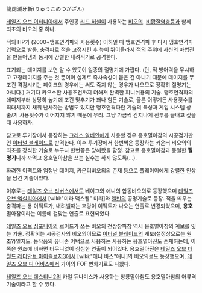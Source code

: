 龍虎滅牙斬(りゅうこめつがざん)
{{{#!html
<iframe width="420" height="315" src="//www.youtube.com/embed/FTc7AURr_F0" frameborder="0" allowfullscreen></iframe>
}}}

[[테일즈 오브 이터니아]]에서 주인공 [[리드 허셸]]이 사용하는 [[비오의]].
[[비황절염충]]등과 함께 최초의 비오의 중 하나.

적의 HP가 (2000+맹호연격파의 사용횟수) 이하일 때 맹호연격파 후 다시 맹호연격파 입력으로 발동. 충격파로 적을 고정시킨 후 높이 뛰어올라서 적의 주위에 사신의 마법진을 만들어냄과 동시에 강렬한 내려찍기로 공격한다. 

표기되는 데미지를 보면 알 수 있듯이 일종의 절명기에 가깝다. (단, 적 방어력을 무시하고 고정데미지를 주는 것 뿐이며 실제로 즉사속성이 붙은 건 아니기 때문에 데미지를 무조건 격감시키는 페이크의 경우에는 써도 죽지 않는 경우가 나오므로 정확히 절명기는 아니다.) 거기다 카오스한 사용조건까지 더해져 완벽한 피니쉬용의 기술. 맹호연격파의 데미지부터 상당히 높기에 조건 맞추기가 꽤나 힘든 기술로, 물론 어떻게든 사용횟수를 최대치까지 채워 난사하는 방법도 있지만 맹호연격파란 기술의 특성과 게임 시스템 상 술/기 사용횟수가 이어지지 않기 때문에 무리. 그냥 가끔씩 간지나게 전투를 끝내고 싶을 때 사용하자.

참고로 투기장에서 등장하는 [[크레스 알베인]]에게 사용할 경우 용호멸아참의 시공검기판인 [[이터널 블레이드]]로 반격한다. 이후 투기장에서 한번씩은 등장하는 카운터 비오의의 최초를 장식한 기술로 누구나 한번쯤은 당해봤을 함정. 참고로 용호멸아참과 동일한 '''절명기'''니까 까먹고 용호멸아참을 쓰는 실수는 하지 않도록(...). 

화려한 이펙트와 엄청난 데미지, 카운터비오의의 존재 등으로 플레이어에게 강렬한 인상을 남긴 기술이었다.

이후로는 [[테일즈 오브 리버스]]에서도 베이그와 애니의 합동비오의로 등장했으며 [[테일즈 오브 엑실리아]]에서 [wiki:"미라 맥스웰" 미라]와 [[앨빈]]의 공명기술로 등장. 적을 띄우는 충격파는 용 이펙트가, 내려벨때는 호랑이 이펙트가 나오는 연출로 변경되었으며, '''용호'''멸아참이라는 이름에 걸맞는 연출로 표현되었다.

[[테일즈 오브 심포니아]]의 로이드가 쓰는 비오의 천상창파참 역시 용호멸아참의 계보를 잇는 기술. 정확히는 시공검사의 비오의이므로 [[이터널 블레이드]]의 계보(설정상으로는 원조?)일지도. 동작품의 유니존 어택으로 사용하는 사용하는 용호멸아진도 존재하는데, 이쪽은 원조에 비하면 터무니없이 심심한 연출이 되어있다. 용호멸아진은 [[테일즈 오브 더 월드 레디안트 마이솔로지3]]에서 [wiki:"애니 바스"애니]의 비오의로도 등장했으며, [[테일즈 오브 디 어비스]]에서 가이의 FOF 변화기로도 나왔다.

[[테일즈 오브 데스티니2]]의 카일 듀나미스가 사용하는 창룡멸아참도 용호멸아참의 아류격 기술이라고 할 수 있다.

